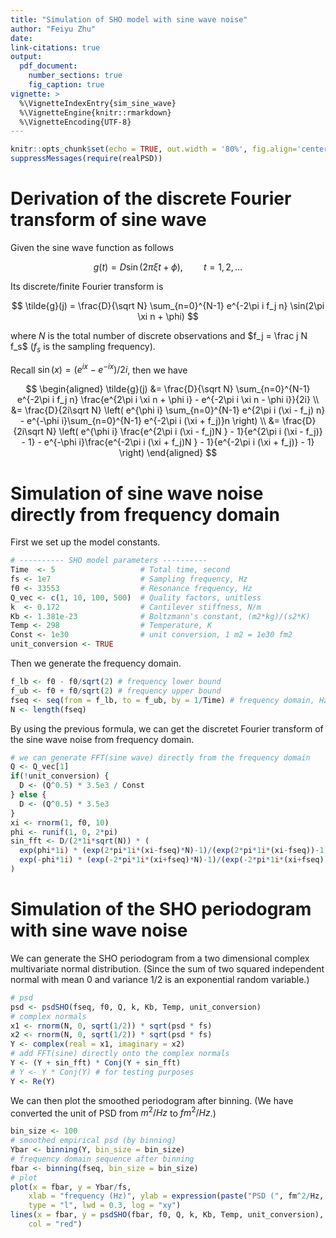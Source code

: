 ```yaml
---
title: "Simulation of SHO model with sine wave noise"
author: "Feiyu Zhu"
date: 
link-citations: true
output: 
  pdf_document:
    number_sections: true
    fig_caption: true
vignette: >
  %\VignetteIndexEntry{sim_sine_wave}
  %\VignetteEngine{knitr::rmarkdown}
  %\VignetteEncoding{UTF-8}
---
```


```r
knitr::opts_chunk$set(echo = TRUE, out.width = '80%', fig.align='center')
suppressMessages(require(realPSD))
```

# Derivation of the discrete Fourier transform of sine wave

Given the sine wave function as follows

$$
g(t) = D \sin(2\pi \xi t + \phi), \quad\quad t = 1,2,\ldots
$$

Its discrete/finite Fourier transform is

$$
\tilde{g}(j) = \frac{D}{\sqrt N} \sum_{n=0}^{N-1} e^{-2\pi i f_j n} \sin(2\pi \xi n + \phi)
$$

where $N$ is the total number of discrete observations and $f_j = \frac j N f_s$ ($f_s$ is the sampling frequency).

Recall $\sin(x) = (e^{ix} - e^{-ix})/ 2i$, then we have

$$
\begin{aligned}
\tilde{g}(j) &= \frac{D}{\sqrt N} \sum_{n=0}^{N-1} e^{-2\pi i f_j n} \frac{e^{2\pi i \xi n + \phi i} - e^{-2\pi i \xi n - \phi i}}{2i} \\
&= \frac{D}{2i\sqrt N} \left( e^{\phi i} \sum_{n=0}^{N-1} e^{2\pi i (\xi - f_j) n} - e^{-\phi i}\sum_{n=0}^{N-1} e^{-2\pi i (\xi + f_j)}n  \right) \\ 
&= \frac{D}{2i\sqrt N} \left( e^{\phi i} \frac{e^{2\pi i (\xi - f_j)N } - 1}{e^{2\pi i (\xi - f_j)} - 1} - e^{-\phi i}\frac{e^{-2\pi i (\xi + f_j)N } - 1}{e^{-2\pi i (\xi + f_j)} - 1} \right)
\end{aligned}
$$

# Simulation of sine wave noise directly from frequency domain

First we set up the model constants.

```r
# ---------- SHO model parameters ----------
Time  <- 5                   # Total time, second
fs <- 1e7                    # Sampling frequency, Hz
f0 <- 33553                  # Resonance frequency, Hz
Q_vec <- c(1, 10, 100, 500)  # Quality factors, unitless
k  <- 0.172                  # Cantilever stiffness, N/m
Kb <- 1.381e-23              # Boltzmann's constant, (m2*kg)/(s2*K)
Temp <- 298                  # Temperature, K
Const <- 1e30                # unit conversion, 1 m2 = 1e30 fm2
unit_conversion <- TRUE
```

Then we generate the frequency domain.

```r
f_lb <- f0 - f0/sqrt(2) # frequency lower bound
f_ub <- f0 + f0/sqrt(2) # frequency upper bound
fseq <- seq(from = f_lb, to = f_ub, by = 1/Time) # frequency domain, Hz
N <- length(fseq)
```

By using the previous formula, we can get the discretet Fourier transform  of the sine wave noise from frequency domain.

```r
# we can generate FFT(sine wave) directly from the frequency domain
Q <- Q_vec[1]
if(!unit_conversion) {
  D <- (Q^0.5) * 3.5e3 / Const
} else {
  D <- (Q^0.5) * 3.5e3
}
xi <- rnorm(1, f0, 10)
phi <- runif(1, 0, 2*pi)
sin_fft <- D/(2*1i*sqrt(N)) * (
  exp(phi*1i) * (exp(2*pi*1i*(xi-fseq)*N)-1)/(exp(2*pi*1i*(xi-fseq))-1) -
  exp(-phi*1i) * (exp(-2*pi*1i*(xi+fseq)*N)-1)/(exp(-2*pi*1i*(xi+fseq))-1)
) 
```

# Simulation of the SHO periodogram with sine wave noise

We can generate the SHO periodogram from a two dimensional complex multivariate normal distribution. (Since the sum of two squared independent normal with mean 0 and variance $1/2$ is an exponential random variable.) 

```r
# psd
psd <- psdSHO(fseq, f0, Q, k, Kb, Temp, unit_conversion)
# complex normals
x1 <- rnorm(N, 0, sqrt(1/2)) * sqrt(psd * fs)
x2 <- rnorm(N, 0, sqrt(1/2)) * sqrt(psd * fs)
Y <- complex(real = x1, imaginary = x2)
# add FFT(sine) directly onto the complex normals
Y <- (Y + sin_fft) * Conj(Y + sin_fft)
# Y <- Y * Conj(Y) # for testing purposes
Y <- Re(Y)
```

We can then plot the smoothed periodogram after binning. (We have converted the unit of PSD from $m^2/Hz$ to $fm^2/Hz$.)

```r
bin_size <- 100
# smoothed empirical psd (by binning)
Ybar <- binning(Y, bin_size = bin_size)
# frequency domain sequence after binning
fbar <- binning(fseq, bin_size = bin_size)
# plot
plot(x = fbar, y = Ybar/fs, 
    xlab = "frequency (Hz)", ylab = expression(paste("PSD (", fm^2/Hz, ")")),
    type = "l", lwd = 0.3, log = "xy")
lines(x = fbar, y = psdSHO(fbar, f0, Q, k, Kb, Temp, unit_conversion), 
    col = "red")
```


